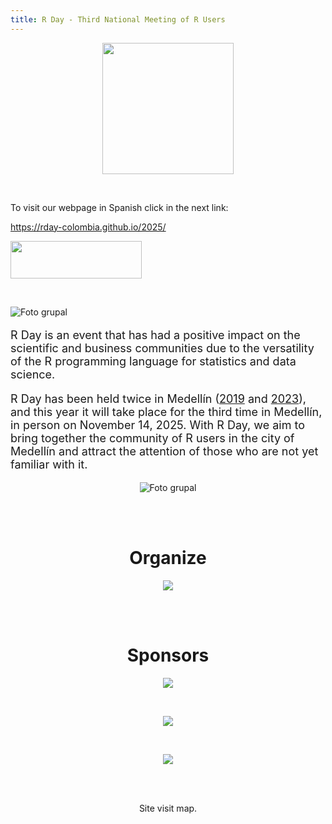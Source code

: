 ```yaml
---
title: R Day - Third National Meeting of R Users
---
```


<center>
<img border="0" src="imagenes/Hexalogo.png" width="210" height="210">
</center>

<br/>

To visit our webpage in Spanish click in the next link:

[https://rday-colombia.github.io/2025/](https://rday-colombia.github.io/2025/)

<img border="0" src="imagenes/eng_spa.jpeg" width="210" height="60">

<br/>

<img src="imagenes/medellin_esp.png" alt="Foto grupal">

<font size="4">
<p align="justify">R Day is an event that has had a positive impact on the scientific and business communities due to the versatility of the R programming language for statistics and data science.

R Day has been held twice in Medellín ([2019](https://rday-colombia.github.io/2019/) and [2023](https://rday-colombia.github.io/2023/)), and this year it will take place for the third time in Medellín, in person on November 14, 2025. With R Day, we aim to bring together the community of R users in the city of Medellín and attract the attention of those who are not yet familiar with it.
</p>
</font>

<center>
<img src="imagenes/foto_grupal_2019_2023.png" style="max-width: 80%;" alt="Foto grupal">
</center>

<br/>
<br/>

<center>

<h1> Organize </h1>

<img src="imagenes/auxiliar.png" 
     style="max-width: 80%;" />
     
<br>
<br>
     
<h1> Sponsors </h1>

<img src="imagenes/tu_logo_aqui_1.png" 
     style="max-width: 50%;" />
     
<br>
     
<img src="imagenes/tu_logo_aqui_2.png" 
     style="max-width: 40%;" />
     
<br>

<img src="imagenes/tu_logo_aqui_3.png" 
     style="max-width: 40%;" />
     
</center>

<br>
<br>

<center>
Site visit map.
<script type="text/javascript" id="mapmyvisitors" src="https://mapmyvisitors.com/map.js?cl=ffffff&w=383&t=n&d=Y68NzRsCOlDuM4dQFKq32_gK6t61-HhKguLrPcQb8bI"></script>
</center>


